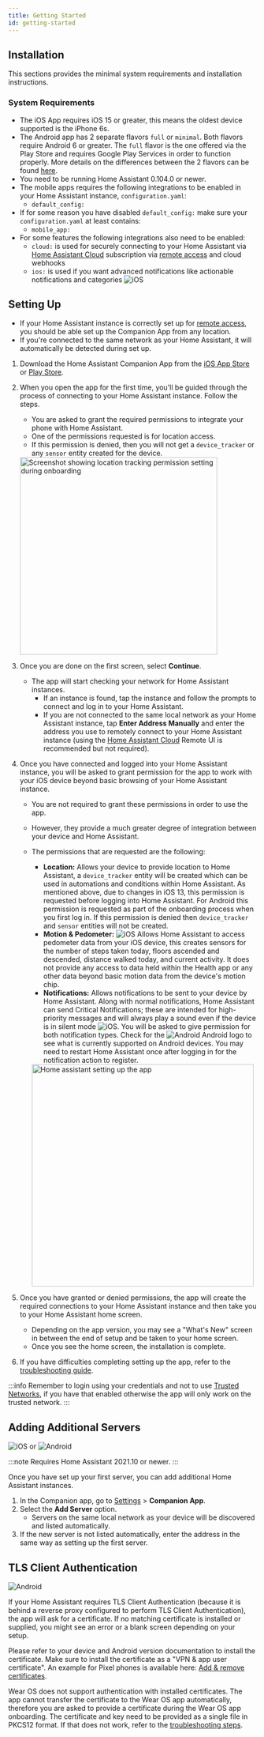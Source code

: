 ```yaml
---
title: Getting Started
id: getting-started
---
```


## Installation

This sections provides the minimal system requirements and installation instructions.

### System Requirements

- The iOS App requires iOS 15 or greater, this means the oldest device supported is the iPhone 6s. 
- The Android app has 2 separate flavors `full` or `minimal`. Both flavors require Android 6 or greater. The `full` flavor is the one offered via the Play Store and requires Google Play Services in order to function properly. More details on the differences between the 2 flavors can be found [here](../core/android-flavors.md).
- You need to be running Home Assistant 0.104.0 or newer.
- The mobile apps requires the following integrations to be enabled in your Home Assistant instance, `configuration.yaml`:
  - `default_config:`
- If for some reason you have disabled `default_config:` make sure your `configuration.yaml` at least contains:
  - `mobile_app:`
- For some features the following integrations also need to be enabled:
  - `cloud:` is used for securely connecting to your Home Assistant via [Home Assistant Cloud](https://support.nabucasa.com/hc/en-us/categories/24734619902749) subscription via [remote access](https://support.nabucasa.com/hc/en-us/sections/26496346499997) and cloud webhooks
  - `ios:` is used if you want advanced notifications like actionable notifications and categories ![iOS](/assets/iOS.svg)

## Setting Up

- If your Home Assistant instance is correctly set up for [remote access](https://www.home-assistant.io/docs/configuration/remote/), you should be able set up the Companion App from any location.
- If you're connected to the same network as your Home Assistant, it will automatically be detected during set up.

1. Download the Home Assistant Companion App from the [iOS App Store](https://apps.apple.com/app/home-assistant/id1099568401) or [Play Store](https://play.google.com/store/apps/details?id=io.homeassistant.companion.android).
2. When you open the app for the first time, you'll be guided through the process of connecting to your Home Assistant instance. Follow the steps.
   - You are asked to grant the required permissions to integrate your phone with Home Assistant.
   - One of the permissions requested is for location access.
   - If this permission is denied, then you will not get a `device_tracker` or any `sensor` entity created for the device.

    <img alt="Screenshot showing location tracking permission setting during onboarding" src="/assets/android_enable_location_tracking.png" width='400'/>

3. Once you are done on the first screen, select **Continue**.
   - The app will start checking your network for Home Assistant instances.
     - If an instance is found, tap the instance and follow the prompts to connect and log in to your Home Assistant.
     - If you are not connected to the same local network as your Home Assistant instance, tap **Enter Address Manually** and enter the address you use to remotely connect to your Home Assistant instance (using the [Home Assistant Cloud](https://www.nabucasa.com/config/remote/) Remote UI is recommended but not required).
4. Once you have connected and logged into your Home Assistant instance, you will be asked to grant permission for the app to work with your iOS device beyond basic browsing of your Home Assistant instance.
   - You are not required to grant these permissions in order to use the app.
   - However, they provide a much greater degree of integration between your device and Home Assistant.
   - The permissions that are requested are the following:

     - **Location:** Allows your device to provide location to Home Assistant, a `device_tracker` entity will be created which can be used in automations and conditions within Home Assistant. As mentioned above, due to changes in iOS 13, this permission is requested before logging into Home Assistant. For Android this permission is requested as part of the onboarding process when you first log in. If this permission is denied then `device_tracker` and `sensor` entities will not be created.
     - **Motion & Pedometer:** ![iOS](/assets/iOS.svg) Allows Home Assistant to access pedometer data from your iOS device, this creates sensors for the number of steps taken today, floors ascended and descended, distance walked today, and current activity. It does not provide any access to data held within the Health app or any other data beyond basic motion data from the device's motion chip.
     - **Notifications:** Allows notifications to be sent to your device by Home Assistant. Along with normal notifications, Home Assistant can send Critical Notifications; these are intended for high-priority messages and will always play a sound even if the device is in silent mode ![iOS](/assets/iOS.svg). You will be asked to give permission for both notification types. Check for the ![Android](/assets/android.svg) Android logo to see what is currently supported on Android devices. You may need to restart Home Assistant once after logging in for the notification action to register.

      <img alt="Home assistant setting up the app" src="/assets/android_allow_notifications.png" width='450' />

5. Once you have granted or denied permissions, the app will create the required connections to your Home Assistant instance and then take you to your Home Assistant home screen.
   - Depending on the app version, you may see a "What's New" screen in between the end of setup and be taken to your home screen.
   - Once you see the home screen, the installation is complete.
6. If you have difficulties completing setting up the app, refer to the [troubleshooting guide](../troubleshooting/setup.md).

:::info
Remember to login using your credentials and not to use [Trusted Networks](https://www.home-assistant.io/docs/authentication/providers/#trusted-networks), if you have that enabled otherwise the app will only work on the trusted network.
:::

## Adding Additional Servers

![iOS](/assets/iOS.svg) or ![Android](/assets/android.svg)

:::note
Requires Home Assistant 2021.10 or newer.
:::

Once you have set up your first server, you can add additional Home Assistant instances.

1. In the Companion app, go to [Settings](https://my.home-assistant.io/redirect/config/) > **Companion App**.
2. Select the **Add Server** option.
   - Servers on the same local network as your device will be discovered and listed automatically.
3. If the new server is not listed automatically, enter the address in the same way as setting up the first server.

## TLS Client Authentication

![Android](/assets/android.svg)

If your Home Assistant requires TLS Client Authentication (because it is behind a reverse proxy configured to perform TLS Client Authentication), the app will ask for a certificate. If no matching certificate is installed or supplied, you might see an error or a blank screen depending on your setup.

Please refer to your device and Android version documentation to install the certificate. Make sure to install the certificate as a "VPN & app user certificate". An example for Pixel phones is available here: [Add & remove certificates](https://support.google.com/pixelphone/answer/2844832?hl=en).

Wear OS does not support authentication with installed certificates. The app cannot transfer the certificate to the Wear OS app automatically, therefore you are asked to provide a certificate during the Wear OS app onboarding. The certificate and key need to be provided as a single file in PKCS12 format. If that does not work, refer to the [troubleshooting steps](../troubleshooting/networking.md#tls-client-authentication).
